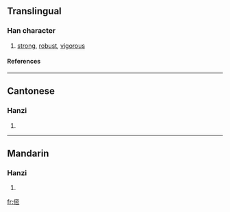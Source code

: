 ==Translingual==
===Han character===
{{Han char|rn=9|rad=人|as=11|sn=13|four=|canj=人十心山 (OJPU)}}
# [[strong]], [[robust]], [[vigorous]]
====References====
{{Han ref|kx=0114.130|hdz=10215.050|uh=347B|ud=13435}}

----
==Cantonese==
===Hanzi===
{{yue-hanzi|jyut=|y=ma6, mei5}}
# {{defn|Cantonese}}

----
==Mandarin==
===Hanzi===
{{cmn-hanzi|pin=[[mà]] (ma4)|wg=ma<sup>4</sup>}}
# {{defn|Mandarin}}

[[fr:㑻]]